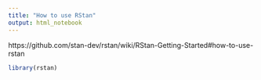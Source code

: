 ```yaml
---
title: "How to use RStan"
output: html_notebook
---
```

https://github.com/stan-dev/rstan/wiki/RStan-Getting-Started#how-to-use-rstan

```r
library(rstan)
```

